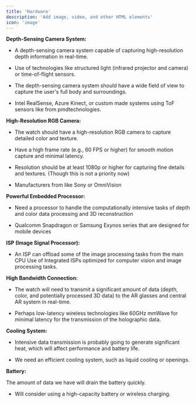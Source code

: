 ```yaml
---
title: 'Hardware'
description: 'Add image, video, and other HTML elements'
icon: 'image'
---
```

**Depth-Sensing Camera System:**

- A depth-sensing camera system capable of capturing high-resolution depth information in real-time.

- Use of technologies like structured light (infrared projector and camera) or time-of-flight sensors.

- The depth-sensing camera system should have a wide field of view to capture the user's full body and surroundings.
 + Intel RealSense, Azure Kinect, or custom made systems using ToF sensors like from pmdtechnologies.

**High-Resolution RGB Camera:**

- The watch should have a high-resolution RGB camera to capture detailed color and texture.

- Have a high frame rate (e.g., 60 FPS or higher) for smooth motion capture and minimal latency.

- Resolution should be at least 1080p or higher for capturing fine details and textures. (Though this is not a priority now)
+ Manufacturers from like Sony or OmniVision

**Powerful Embedded Processor:**

- Need a processor to handle the computationally intensive tasks of depth and color data processing and 3D reconstruction

- Qualcomm Snapdragon or Samsung Exynos series that are designed for mobile devices

**ISP (Image Signal Processor):**

- An ISP can offload some of the image processing tasks from the main CPU
Use of Integrated ISPs optimized for computer vision and image processing tasks.

**High Bandwidth Connection:**

- The watch will need to transmit a significant amount of data (depth, color, and potentially processed 3D data) to the AR glasses and central AR system in real-time.


- Perhaps low-latency wireless technologies like 60GHz mmWave for minimal latency for the transmission of the holographic data.

**Cooling System:**

- Intensive data transmission is probably going to generate significant heat, which will affect performance and battery life.
+ We need an efficient cooling system, such as liquid cooling or openings.

**Battery:**

The amount of data we have will drain the battery quickly.

- Will consider using a high-capacity battery or wireless charging.

